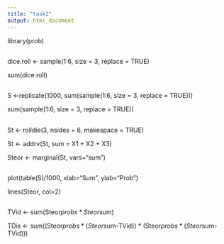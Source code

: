 ---
title: "task2"
output: html_document
---

library(prob)


##

dice.roll <- sample(1:6, size = 3, replace = TRUE)

sum(dice.roll)

##

S <-replicate(1000, sum(sample(1:6, size = 3, replace = TRUE)))

sum(sample(1:6, size = 3, replace = TRUE))

##

St <- rolldie(3, nsides = 6, makespace = TRUE)

St <- addrv(St, sum = X1 + X2 + X3)

Steor <- marginal(St, vars="sum")

##

plot(table(S)/1000, xlab="Sum", ylab="Prob")

lines(Steor, col=2)

##

TVid <- sum(Steor$probs * Steor$sum)

TDis <- sum((Steor$probs * (Steor$sum-TVid)) * (Steor$probs * (Steor$sum-TVid)))


